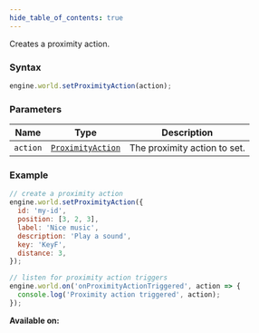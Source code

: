 ```yaml
---
hide_table_of_contents: true
---
```



Creates a proximity action.

### Syntax

```js
engine.world.setProximityAction(action);
```

### Parameters

| Name     | Type                                            | Description                  |
| -------- | ----------------------------------------------- | ---------------------------- |
| `action` | [`ProximityAction`](/sdk/types/ProximityAction) | The proximity action to set. |

### Example

```js
// create a proximity action
engine.world.setProximityAction({
  id: 'my-id',
  position: [3, 2, 3],
  label: 'Nice music',
  description: 'Play a sound',
  key: 'KeyF',
  distance: 3,
});

// listen for proximity action triggers
engine.world.on('onProximityActionTriggered', action => {
  console.log('Proximity action triggered', action);
});
```

**Available on:** <ClientTag />
